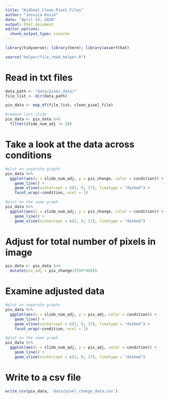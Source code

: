 ```yaml
---
title: "KidGoal_Clean_Pixel_Files"
author: "Jessica Kosie"
date: "April 13, 2020"
output: html_document
editor_options: 
  chunk_output_type: console
---
```


```r
library(tidyverse); library(here); library(assertthat)

source("helper/file_read_helper.R")

```
# Read in txt files
```r
data_path <- "data/pixel_data/"
file_list <- dir(data_path)

pix_data <- map_df(file_list, clean_pixel_file)

#remove last slide
pix_data <- pix_data %>% 
  filter(slide_num_adj != 20)

```
# Take a look at the data across conditions
```r
#plot on separate graphs
pix_data %>% 
  ggplot(aes(x = slide_num_adj, y = pix_change, color = condition)) +
    geom_line() +
    geom_vline(xintercept = c(2, 9, 17), linetype = "dashed") +
    facet_wrap(~condition, ncol = 1) 

#plot on the same graph
pix_data %>% 
  ggplot(aes(x = slide_num_adj, y = pix_change, color = condition)) +
    geom_line() +
    geom_vline(xintercept = c(2, 9, 17), linetype = "dashed")

```
# Adjust for total number of pixels in image
```r
pix_data <- pix_data %>% 
  mutate(pix_adj = pix_change/(599*960))

```
# Examine adjusted data
```r
#plot on separate graphs
pix_data %>% 
  ggplot(aes(x = slide_num_adj, y = pix_adj, color = condition)) +
    geom_line() +
    geom_vline(xintercept = c(2, 9, 17), linetype = "dashed") +
    facet_wrap(~condition, ncol = 1) 

#plot on the same graph
pix_data %>% 
  ggplot(aes(x = slide_num_adj, y = pix_adj, color = condition)) +
    geom_line() +
    geom_vline(xintercept = c(2, 9, 17), linetype = "dashed")

```
# Write to a csv file
```r
write_csv(pix_data, 'data/pixel_change_data.csv')



```
